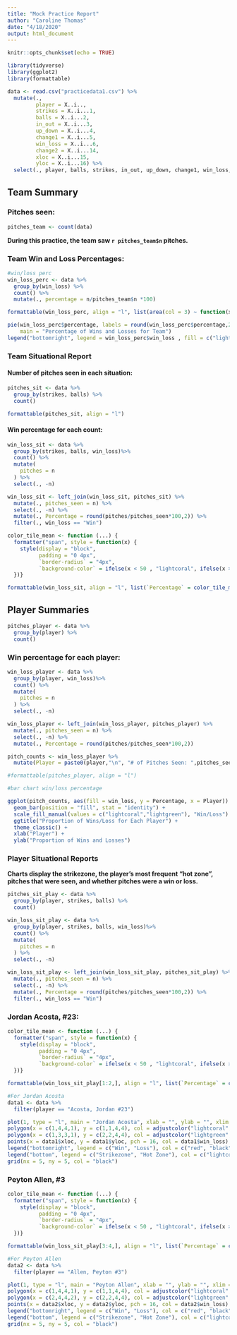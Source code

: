 ---
title: "Mock Practice Report"
author: "Caroline Thomas"
date: "4/18/2020"
output: html_document
---

```{r setup, include=FALSE}
knitr::opts_chunk$set(echo = TRUE)
```

```{r, include=FALSE, warning=FALSE,message=FALSE}
library(tidyverse)
library(ggplot2)
library(formattable)
```

```{r, echo=FALSE}
data <- read.csv("practicedata1.csv") %>%
  mutate(.,
         player = X..i..,
         strikes = X..i...1,
         balls = X..i...2,
         in_out = X..i...3,
         up_down = X..i...4,
         change1 = X..i...5,
         win_loss = X..i...6,
         change2 = X..i...14,
         xloc = X..i...15,
         yloc = X..i...16) %>%
  select(., player, balls, strikes, in_out, up_down, change1, win_loss, change2, xloc, yloc)
```

## Team Summary

### Pitches seen:
```{r, echo=FALSE}
pitches_team <- count(data)
```
**During this practice, the team saw `r pitches_team$n` pitches.**

### Team Win and Loss Percentages:
```{r, echo=FALSE}
#win/loss perc
win_loss_perc <- data %>%
  group_by(win_loss) %>%
  count() %>%
  mutate(., percentage = n/pitches_team$n *100)

formattable(win_loss_perc, align = "l", list(area(col = 3) ~ function(x) percent(x/100, digits = 1)))

pie(win_loss_perc$percentage, labels = round(win_loss_perc$percentage,2), col = c("lightcoral", "lightgreen"),
    main = "Percentage of Wins and Losses for Team")
legend("bottomright", legend = win_loss_perc$win_loss , fill = c("lightcoral", "lightgreen"))
```

### Team Situational Report

#### Number of pitches seen in each situation:
```{r, echo=FALSE}
pitches_sit <- data %>%
  group_by(strikes, balls) %>%
  count()

formattable(pitches_sit, align = "l")
```

#### Win percentage for each count:
```{r, echo=FALSE, message=FALSE}
win_loss_sit <- data %>%
  group_by(strikes, balls, win_loss)%>%
  count() %>%
  mutate(
    pitches = n
  ) %>%
  select(., -n)

win_loss_sit <- left_join(win_loss_sit, pitches_sit) %>%
  mutate(., pitches_seen = n) %>%
  select(., -n) %>%
  mutate(., Percentage = round(pitches/pitches_seen*100,2)) %>%
  filter(., win_loss == "Win")

```

```{r, echo=FALSE}
color_tile_mean <- function (...) {
  formatter("span", style = function(x) {
    style(display = "block",
          padding = "0 4px", 
          `border-radius` = "4px", 
          `background-color` = ifelse(x < 50 , "lightcoral", ifelse(x > 60, "lightgreen", "khaki"))) # Remember to change the colors!
  })}

formattable(win_loss_sit, align = "l", list(`Percentage` = color_tile_mean()))
```


## Player Summaries

```{r, echo=FALSE}
pitches_player <- data %>%
  group_by(player) %>%
  count()
```

### Win percentage for each player:
```{r, echo=FALSE, message=FALSE}
win_loss_player <- data %>%
  group_by(player, win_loss)%>%
  count() %>%
  mutate(
    pitches = n
  ) %>%
  select(., -n)

win_loss_player <- left_join(win_loss_player, pitches_player) %>%
  mutate(., pitches_seen = n) %>%
  select(., -n) %>%
  mutate(., Percentage = round(pitches/pitches_seen*100,2))

```

```{r, echo=FALSE}

pitch_counts <- win_loss_player %>%
  mutate(Player = paste0(player,"\n", "# of Pitches Seen: ",pitches_seen))

#formattable(pitches_player, align = "l")

#bar chart win/loss percentage

ggplot(pitch_counts, aes(fill = win_loss, y = Percentage, x = Player)) +
  geom_bar(position = "fill", stat = "identity") +
  scale_fill_manual(values = c("lightcoral","lightgreen"), "Win/Loss") +
  ggtitle("Proportion of Wins/Loss for Each Player") +
  theme_classic() +
  xlab("Player") +
  ylab("Proportion of Wins and Losses") 

```


### Player Situational Reports
**Charts display the strikezone, the player's most frequent "hot zone", pitches that were seen, and whether pitches were a win or loss.**

```{r, echo=FALSE}
pitches_sit_play <- data %>%
  group_by(player, strikes, balls) %>%
  count()
```

```{r, echo=FALSE, message=FALSE}
win_loss_sit_play <- data %>%
  group_by(player, strikes, balls, win_loss)%>%
  count() %>%
  mutate(
    pitches = n
  ) %>%
  select(., -n)

win_loss_sit_play <- left_join(win_loss_sit_play, pitches_sit_play) %>%
  mutate(., pitches_seen = n) %>%
  select(., -n) %>%
  mutate(., Percentage = round(pitches/pitches_seen*100,2)) %>%
  filter(., win_loss == "Win")

```


### Jordan Acosta, #23:

```{r, echo=FALSE}
color_tile_mean <- function (...) {
  formatter("span", style = function(x) {
    style(display = "block",
          padding = "0 4px", 
          `border-radius` = "4px", 
          `background-color` = ifelse(x < 50 , "lightcoral", ifelse(x > 60, "lightgreen", "khaki"))) # Remember to change the colors!
  })}

formattable(win_loss_sit_play[1:2,], align = "l", list(`Percentage` = color_tile_mean() ))
```


```{r, echo=FALSE}
#For Jordan Acosta
data1 <- data %>%
  filter(player == "Acosta, Jordan #23")

plot(1, type = "l", main = "Jordan Acosta", xlab = "", ylab = "", xlim = c(0,5), ylim = c(0,5), yaxt = 'n', xaxt = 'n', pch = 16)
polygon(x = c(1,4,4,1), y = c(1,1,4,4), col = adjustcolor("lightcoral",alpha.f=0.5))
polygon(x = c(1,3,3,1), y = c(2,2,4,4), col = adjustcolor("lightgreen", alpha.f = 0.5))
points(x = data1$xloc, y = data1$yloc, pch = 16, col = data1$win_loss)
legend("bottomright", legend = c("Win", "Loss"), col = c("red", "black"), pch = 16, box.lty = 0)
legend("bottom", legend = c("Strikezone", "Hot Zone"), col = c("lightcoral", "lightgreen"), pch = 15, box.lty = 0)
grid(nx = 5, ny = 5, col = "black")
```

### Peyton Allen, #3

```{r, echo=FALSE}
color_tile_mean <- function (...) {
  formatter("span", style = function(x) {
    style(display = "block",
          padding = "0 4px", 
          `border-radius` = "4px", 
          `background-color` = ifelse(x < 50 , "lightcoral", ifelse(x > 60, "lightgreen", "khaki"))) # Remember to change the colors!
  })}

formattable(win_loss_sit_play[3:4,], align = "l", list(`Percentage` = color_tile_mean() ))
```

```{r, echo=FALSE}
#For Peyton Allen
data2 <- data %>%
  filter(player == "Allen, Peyton #3")

plot(1, type = "l", main = "Peyton Allen", xlab = "", ylab = "", xlim = c(0,5), ylim = c(0,5), yaxt = 'n', xaxt = 'n', pch = 16)
polygon(x = c(1,4,4,1), y = c(1,1,4,4), col = adjustcolor("lightcoral",alpha.f=0.5))
polygon(x = c(2,4,4,2), y = c(2,2,4,4), col = adjustcolor("lightgreen", alpha.f = 0.5))
points(x = data2$xloc, y = data2$yloc, pch = 16, col = data2$win_loss)
legend("bottomright", legend = c("Win", "Loss"), col = c("red", "black"), pch = 16, box.lty = 0)
legend("bottom", legend = c("Strikezone", "Hot Zone"), col = c("lightcoral", "lightgreen"), pch = 15, box.lty = 0)
grid(nx = 5, ny = 5, col = "black")
```
